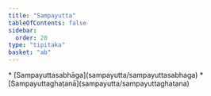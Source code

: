 ```yaml
---
title: "Sampayutta"
tableOfContents: false
sidebar:
  order: 20
type: "tipitaka"
basket: "ab"
---
```



<DynamicBreadcrumb />



<TableOfContents>
* [Sampayuttasabhāga](sampayutta/sampayuttasabhaga)
* [Sampayuttaghaṭanā](sampayutta/sampayuttaghatana)
</TableOfContents>
